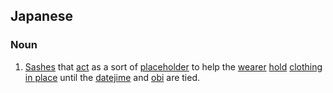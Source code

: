 ==Japanese==
{{ja-kanjitab|こし|ひも|yomi=kun}}

===Noun===
{{ja-noun|こしひも}}

# [[sashes|Sashes]] that [[act]] as a sort of [[placeholder]] to help the [[wearer]] [[hold]] [[clothing]] [[in place]] until the [[datejime]] and [[obi]] are tied.